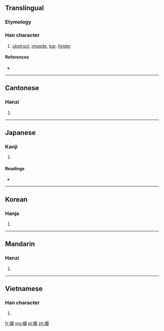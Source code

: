 {{also|拦}}
==Translingual==

===Etymology===
{{Han compound|手|闌|t1=hands|ls=psc}}

===Han character===
{{Han char|rn=64|rad=手|as=17|sn=20|four=5702<sub>0</sub>|canj=手日弓田 (QANW)}}

# [[obstruct]], [[impede]], [[bar]], [[hinder]]

====References====
* {{Han ref|kx=0462.480|dkj=12977|dj=0812.070|hdz=31986.050|uh=6514|ud=25876|bh=C464|bd=50276}}

----

==Cantonese==

===Hanzi===
{{yue-hanzi|jyut=|y=laan4|sim=拦}}

# {{defn|Cantonese|sort=手17}}

----

==Japanese==

===Kanji===
{{ja-kanji|grade=|rs=手17}}

# {{defn|Japanese|sort=手17}}

====Readings====
* {{ja-readings|on=[[らん]] (ran)|kun=[[さえぎる]] (saegiru)}}

----

==Korean==

===Hanja===
{{ko-hanja|hangeul=란>난|eumhun=|rv=ran>nan|mr=ran>nan|y=lan>nan}}

# {{defn|Korean|sort=手17}}

----

==Mandarin==

===Hanzi===
{{cmn-hanzi|sim=拦|pin=[[lán]] ([[lan2]])|wg=lan<sup>2</sup>}}

# {{defn|Mandarin|sort=手17}}

----

==Vietnamese==

===Han character===
{{vi-hantu|[[lan]], [[dan]], [[dang]], [[dàn]], [[đan]]|rs=手17}}

# {{defn|Vietnamese|sort=手17}}

[[fr:攔]]
[[mg:攔]]
[[pl:攔]]
[[zh:攔]]